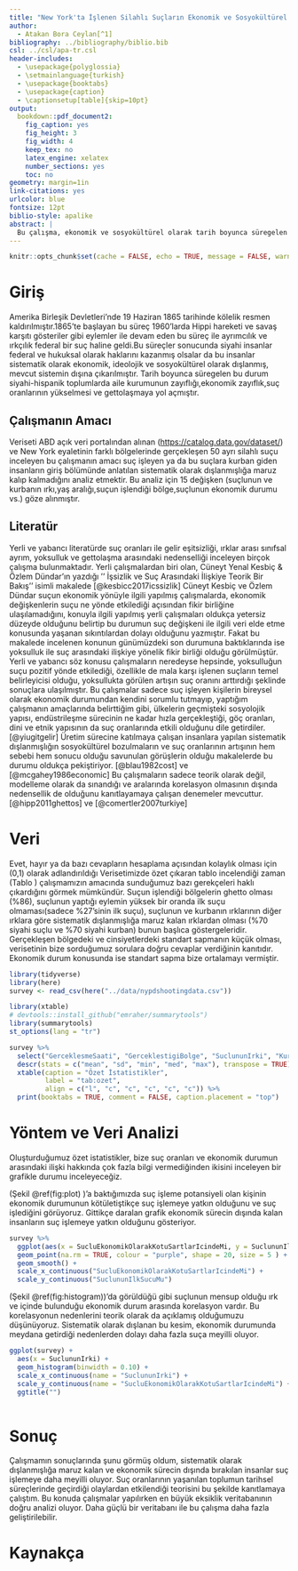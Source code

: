 ```yaml
---
title: "New York'ta İşlenen Silahlı Suçların Ekonomik ve Sosyokültürel Analizi"
author: 
  - Atakan Bora Ceylan[^1]
bibliography: ../bibliography/biblio.bib
csl: ../csl/apa-tr.csl
header-includes:
  - \usepackage{polyglossia}
  - \setmainlanguage{turkish}
  - \usepackage{booktabs}
  - \usepackage{caption} 
  - \captionsetup[table]{skip=10pt}
output:
  bookdown::pdf_document2:
    fig_caption: yes
    fig_height: 3
    fig_width: 4
    keep_tex: no
    latex_engine: xelatex
    number_sections: yes
    toc: no
geometry: margin=1in
link-citations: yes
urlcolor: blue
fontsize: 12pt
biblio-style: apalike
abstract: |
  Bu çalışma, ekonomik ve sosyokültürel olarak tarih boyunca süregelen sistematik bir dışlanmışlığa maruz kalan, ghettolaşmaya mecbur bırakılmış toplumların suç oranlarına nasıl bir etki ettiğini inceledi. Yaptığım çalışmada ghettoda yaşayan siyahi-hispanik bireylerin daha fazla suç işlediği, ekonomik durumların da bunda büyük bir katkısı olduğunu gördük.Suç faaliyetinin genellikle sokak olması ve bireylerin ekonomik durumu kötüleştikçe suç oranlarının artması buna büyük bir kanıttır. Çözüm olarak ise bu insanlar hayatın her alanında topluma kazandırılmalı, ve toplum için çalışma anlayışı benimsetilmelidir. 
---
```


```r
knitr::opts_chunk$set(cache = FALSE, echo = TRUE, message = FALSE, warning = FALSE)
```

<!-- ======================================================================= -->

<!-- ============================== NOTLAR ================================= -->

<!-- ======================================================================= -->
[^1]: 20080267, [Github Repo](https://github.com/atakanboraceylan/finalsinavi.git)

# Giriş

Amerika Birleşik Devletleri'nde 19 Haziran 1865 tarihinde kölelik resmen kaldırılmıştır.1865'te başlayan bu süreç 1960'larda Hippi hareketi ve savaş karşıtı gösteriler gibi eylemler ile devam eden bu süreç ile ayrımcılık ve ırkçılık federal bir suç haline geldi.Bu süreçler sonucunda siyahi insanlar federal ve hukuksal olarak haklarını kazanmış olsalar da bu insanlar sistematik olarak ekonomik, ideolojik ve sosyokültürel olarak dışlanmış, mevcut sistemin dışına çıkarılmıştır. Tarih boyunca süregelen bu durum siyahi-hispanik toplumlarda aile kurumunun zayıflığı,ekonomik zayıflık,suç oranlarının yükselmesi ve gettolaşmaya yol açmıştır.

## Çalışmanın Amacı

Veriseti ABD açık veri portalından alınan (<https://catalog.data.gov/dataset/>) ve New York eyaletinin farklı bölgelerinde gerçekleşen 50 ayrı silahlı suçu inceleyen bu çalışmanın amacı suç işleyen ya da bu suçlara kurban giden insanların giriş bölümünde anlatılan sistematik olarak dışlanmışlığa maruz kalıp kalmadığını analiz etmektir. Bu analiz için 15 değişken (suçlunun ve kurbanın ırkı,yaş aralığı,suçun işlendiği bölge,suçlunun ekonomik durumu vs.) göze alınmıştır.

## Literatür

Yerli ve yabancı literatürde suç oranları ile gelir eşitsizliği, ırklar arası sınıfsal ayrım, yoksulluk ve gettolaşma arasındaki nedenselliği inceleyen birçok çalışma bulunmaktadır. Yerli çalışmalardan biri olan, Cüneyt Yenal Kesbiç & Özlem Dündar'ın yazdığı '' İşsizlik ve Suç Arasındaki İlişkiye Teorik Bir Bakış'' isimli makalede [@kesbicc2017icssizlik] Cüneyt Kesbiç ve Özlem Dündar suçun ekonomik yönüyle ilgili yapılmış çalışmalarda, ekonomik değişkenlerin suçu ne yönde etkilediği açısından fikir birliğine ulaşılamadığını, konuyla ilgili yapılmış yerli çalışmaları oldukça yetersiz düzeyde olduğunu belirtip bu durumun suç değişkeni ile ilgili veri elde etme konusunda yaşanan sıkıntılardan dolayı olduğunu yazmıştır. Fakat bu makalede incelenen konunun günümüzdeki son durumuna baktıklarında ise yoksulluk ile suç arasındaki ilişkiye yönelik fikir birliği olduğu görülmüştür. Yerli ve yabancı söz konusu çalışmaların neredeyse hepsinde, yoksulluğun suçu pozitif yönde etkilediği, özellikle de mala karşı işlenen suçların temel belirleyicisi olduğu, yoksullukta görülen artışın suç oranını arttırdığı şeklinde sonuçlara ulaşılmıştır. Bu çalışmalar sadece suç işleyen kişilerin bireysel olarak ekonomik durumundan kendini sorumlu tutmayıp, yaptığım çalışmanın amaçlarında belirttiğim gibi, ülkelerin geçmişteki sosyolojik yapısı, endüstrileşme sürecinin ne kadar hızla gerçekleştiği, göç oranları, dini ve etnik yapısının da suç oranlarında etkili olduğunu dile getirdiler.[@yiugitgelir] Üretim sürecine katılmaya çalışan insanlara yapılan sistematik dışlanmışlığın sosyokültürel bozulmaların ve suç oranlarının artışının hem sebebi hem sonucu olduğu savunulan görüşlerin olduğu makalelerde bu durumu oldukça pekiştiriyor. [@blau1982cost] ve [@mcgahey1986economic] Bu çalışmaların sadece teorik olarak değil, modelleme olarak da sınandığı ve aralarında korelasyon olmasının dışında nedensellik de olduğunu kanıtlayamaya çalışan denemeler mevcuttur.[@hipp2011ghettos] ve [@comertler2007turkiye]

# Veri

Evet, hayır ya da bazı cevapların hesaplama açısından kolaylık olması için (0,1) olarak adlandırıldığı Verisetimizde özet çıkaran tablo incelendiği zaman (Tablo \ref{tab:ozet}) çalışmamızın amacında sunduğumuz bazı gerekçeleri haklı çıkardığını görmek mümkündür. Suçun işlendiği bölgelerin ghetto olması (%86), suçlunun yaptığı eylemin yüksek bir oranda ilk suçu olmaması(sadece %27'sinin ilk suçu), suçlunun ve kurbanın ırklarının diğer ırklara göre sistematik dışlanmışlığa maruz kalan ırklardan olması (%70 siyahi suçlu ve %70 siyahi kurban) bunun başlıca göstergeleridir. Gerçekleşen bölgedeki ve cinsiyetlerdeki standart sapmanın küçük olması, verisetinin bize sorduğumuz sorulara doğru cevaplar verdiğinin kanıtıdır. Ekonomik durum konusunda ise standart sapma bize ortalamayı vermiştir.

```r
library(tidyverse)
library(here)
survey <- read_csv(here("../data/nypdshootingdata.csv"))
```

```r
library(xtable) 
# devtools::install_github("emraher/summarytools")
library(summarytools)
st_options(lang = "tr")
```

```r
survey %>%
  select("GerceklesmeSaati", "GerceklestigiBolge", "SuclununIrki", "KurbaninIrki", "SucluEkonomikOlarakKotuSartlarIcindeMi", "SuclununIlkSucuMu", "SucluYasi", "KurbanYasi", "SuclununUyusturucuGecmisiVarMi", "SucluCinsiyeti", "KurbanCinsiyeti") %>% 
  descr(stats = c("mean", "sd", "min", "med", "max"), transpose = TRUE) %>% 
  xtable(caption = "Özet İstatistikler",
         label = "tab:ozet",
         align = c("l", "c", "c", "c", "c", "c")) %>% 
  print(booktabs = TRUE, comment = FALSE, caption.placement = "top")
```
\newpage

# Yöntem ve Veri Analizi

Oluşturduğumuz özet istatistikler, bize suç oranları ve ekonomik durumun arasındaki ilişki hakkında çok fazla bilgi vermediğinden ikisini inceleyen bir grafikle durumu inceleyeceğiz.

(Şekil \@ref(fig:plot) )'a baktığımızda suç işleme potansiyeli olan kişinin ekonomik durumunun kötületiştikçe suç işlemeye yatkın olduğunu ve suç işlediğini görüyoruz. Gittikçe daralan grafik ekonomik sürecin dışında kalan insanların suç işlemeye yatkın olduğunu gösteriyor.

```r
survey %>% 
  ggplot(aes(x = SucluEkonomikOlarakKotuSartlarIcindeMi, y = SuclununIlkSucuMu)) +
  geom_point(na.rm = TRUE, colour = "purple", shape = 20, size = 5 ) +
  geom_smooth() +
  scale_x_continuous("SucluEkonomikOlarakKotuSartlarIcindeMi") + 
  scale_y_continuous("SuclununIlkSucuMu")
```
\newpage

(Şekil \@ref(fig:histogram))'da görüldüğü gibi suçlunun mensup olduğu ırk ve içinde bulunduğu ekonomik durum arasında korelasyon vardır. Bu korelasyonun nedenlerini teorik olarak da açıklamış olduğumuzu düşünüyoruz. Sistematik olarak dışlanan bu kesim, ekonomik durumunda meydana getirdiği nedenlerden dolayı daha fazla suça meyilli oluyor.

```r
ggplot(survey) +
  aes(x = SuclununIrki) +
  geom_histogram(binwidth = 0.10) +
  scale_x_continuous(name = "SuclununIrki") +
  scale_y_continuous(name = "SucluEkonomikOlarakKotuSartlarIcindeMi") +
  ggtitle("")
  
```

# Sonuç

Çalışmamın sonuçlarında şunu görmüş oldum, sistematik olarak dışlanmışlığa maruz kalan ve ekonomik sürecin dışında bırakılan insanlar suç işlemeye daha meyilli oluyor. Suç oranlarının yaşanılan toplumun tarihsel süreçlerinde geçirdiği olaylardan etkilendiği teorisini bu şekilde kanıtlamaya çalıştım. Bu konuda çalışmalar yapılırken en büyük eksiklik veritabanının doğru analizi oluyor. Daha güçlü bir veritabanı ile bu çalışma daha fazla geliştirilebilir.

\newpage

# Kaynakça {#references}

::: {#refs}
:::
